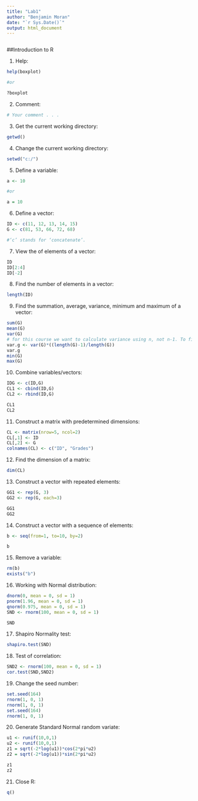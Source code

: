 ```yaml
---
title: "Lab1"
author: "Benjamin Moran"
date: "`r Sys.Date()`"
output: html_document
---
```

```r
```
##Introduction to R

1. Help:

```r
help(boxplot) 

#or 

?boxplot
```

2. Comment:

```r
# Your comment . . .
```

3. Get the current working directory:

```r
getwd()
```

4. Change the current working directory:

```r
setwd("c:/")
```

5. Define a variable:

```r
a <- 10 

#or

a = 10
```

6. Define a vector:

```r
ID <- c(11, 12, 13, 14, 15) 
G <- c(81, 53, 66, 72, 68) 

#‘c’ stands for ‘concatenate’.
```

7. View the of elements of a vector:

```r
ID
ID[2:4]
ID[-2]
```

8. Find the number of elements in a vector:

```r
length(ID)
```

9. Find the summation, average, variance, minimum and maximum of a vector:

```r
sum(G)
mean(G)
var(G)
# for this course we want to calculate variance using n, not n-1. To fix this
var.g <- var(G)*((length(G)-1)/length(G))
var.g
min(G)
max(G)
```

10. Combine variables/vectors:

```r
IDG <- c(ID,G)
CL1 <- cbind(ID,G)
CL2 <- rbind(ID,G)

CL1
CL2
```

11. Construct a matrix with predetermined dimensions:

```r
CL <- matrix(nrow=5, ncol=2)
CL[,1] <- ID
CL[,2] <- G
colnames(CL) <- c("ID", "Grades")
```

12. Find the dimension of a matrix:

```r
dim(CL)
```

13. Construct a vector with repeated elements:

```r
GG1 <- rep(G, 3)
GG2 <- rep(G, each=3)

GG1
GG2
```

14. Construct a vector with a sequence of elements:

```r
b <- seq(from=1, to=10, by=2)

b
```

15. Remove a variable:

```r
rm(b)
exists("b")

```

16. Working with Normal distribution:

```r
dnorm(0, mean = 0, sd = 1)
pnorm(1.96, mean = 0, sd = 1)
qnorm(0.975, mean = 0, sd = 1)
SND <- rnorm(100, mean = 0, sd = 1)

SND
```

17. Shapiro Normality test:

```r
shapiro.test(SND)
```

18. Test of correlation:

```r
SND2 <- rnorm(100, mean = 0, sd = 1)
cor.test(SND,SND2)
```

19. Change the seed number:

```r
set.seed(164)
rnorm(1, 0, 1)
rnorm(1, 0, 1)
set.seed(164)
rnorm(1, 0, 1)
```

20. Generate Standard Normal random variate:

```r
u1 <- runif(10,0,1)
u2 <- runif(10,0,1)
z1 = sqrt(-2*log(u1))*cos(2*pi*u2)
z2 = sqrt(-2*log(u1))*sin(2*pi*u2)

z1
z2
```

21. Close R:

```r
q()
```